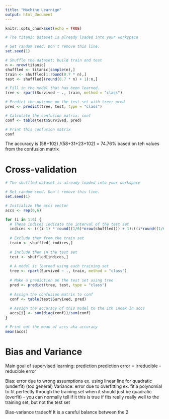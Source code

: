 ```yaml
---
title: "Machine Learnign"
output: html_document
---
```


```r
knitr::opts_chunk$set(echo = TRUE)
```



```r
# The titanic dataset is already loaded into your workspace

# Set random seed. Don't remove this line.
set.seed(1)

# Shuffle the dataset; build train and test
n <- nrow(titanic)
shuffled <- titanic[sample(n),]
train <- shuffled[1:round(0.7 * n),]
test <- shuffled[(round(0.7 * n) + 1):n,]

# Fill in the model that has been learned.
tree <- rpart(Survived ~ ., train, method = "class")

# Predict the outcome on the test set with tree: pred
pred <- predict(tree, test, type = "class")

# Calculate the confusion matrix: conf
conf <- table(test$Survived, pred)

# Print this confusion matrix
conf
```

The accuracy is (58+102) /(58+31+23+102) = 74.76% based on teh values from the confusion matrix


# Cross-validation
```r
# The shuffled dataset is already loaded into your workspace

# Set random seed. Don't remove this line.
set.seed(1)

# Initialize the accs vector
accs <- rep(0,6)

for (i in 1:6) {
  # These indices indicate the interval of the test set
  indices <- (((i-1) * round((1/6)*nrow(shuffled))) + 1):((i*round((1/6) * nrow(shuffled))))
  
  # Exclude them from the train set
  train <- shuffled[-indices,]
  
  # Include them in the test set
  test <- shuffled[indices,]
  
  # A model is learned using each training set
  tree <- rpart(Survived ~ ., train, method = "class")
  
  # Make a prediction on the test set using tree
  pred <- predict(tree, test, type = "class")
  
  # Assign the confusion matrix to conf
  conf <- table(test$Survived, pred)
  
  # Assign the accuracy of this model to the ith index in accs
  accs[i] <- sum(diag(conf))/sum(conf)
}

# Print out the mean of accs aka accuracy
mean(accs)
```


# Bias and Variance

Main goal of supervised learning: prediction
prediction error = irreducible - reducible error 

Bias: error due to wrong assumptions ex. using linear line for quadratic (underfit) (too general)
Variance: error due to overfitting ex. fit a polynomial to fit perfectly through the training set when it should just be quadratic (overfit) - you can normally tell if it this is true if fits really really well to the training set, but not the test set

Bias-variance tradeoff
It is a careful balance between the 2
```r

```

